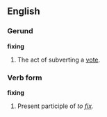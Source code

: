 ==English==

===Gerund===
'''fixing'''
# The act of subverting a [[vote]].

===Verb form===
'''fixing'''
# Present participle of ''to [[fix]].''